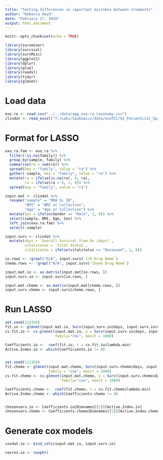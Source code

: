```yaml
---
title: "Testing differences in important microbes between treaments"
author: "Rebecca Hoyd"
date: "February 17, 2020"
output: html_document
---
```


```r
knitr::opts_chunk$set(echo = TRUE)

library(survminer)
library(survival)
library(survMisc)
library(ggplot2)
library(dplyr)
library(glue)
library(readxl)
library(tidyr)
library(glmnet)
```

# Load data
```r
exo.ra <- read.csv("../../data/agg_exo-ra_taxonomy.csv")
clindat <- read_excel("T:/Labs/Spakowicz/data/exoTCC/GI_PatientList_Spakowicz_WithClinicalData_01.2020.xlsx")
```


# Format for LASSO

```r
exo.ra.fam <- exo.ra %>%
  filter(!is.na(family)) %>%
  group_by(sample, family) %>%
  summarise(ra = sum(ra)) %>%
  spread(key = "family", value = "ra") %>%
  gather(-sample, key = "family", value = "ra") %>%
  mutate(ra = ifelse(is.na(ra), 0, ra),
         ra = ifelse(ra > 0, 1, 0)) %>%
  spread(key = "family", value = "ra")

```

```r
input.mat <- clindat %>%
  rename("sample" = "RNA SL ID",
         "BMI" = "BMI at Collection",
         "Age" = "Age at Collection") %>%
  mutate(Sex = ifelse(Gender == "Male", 1, 0)) %>%
  select(sample, BMI, Age, Sex) %>%
  left_join(exo.ra.fam) %>%
  select(-sample)

input.surv <- clindat %>%
  mutate(days = `Overall Survival from Dx (days)`,
         vitalstatus = `Vital Status`,
         vitalstatus = ifelse(vitalstatus == "Deceased", 1, 0))

io.rows <- !grepl("N/A", input.surv$`I/O Drug Name`)
chemo.rows <- !grepl("N/A", input.surv$`Chemo Drug Name`)

input.mat.io <- as.matrix(input.mat[io.rows, ])
input.surv.io <- input.surv[io.rows, ]

input.mat.chemo <- as.matrix(input.mat[chemo.rows, ])
input.surv.chemo <- input.surv[chemo.rows, ]
```


# Run LASSO
```r
set.seed(112358)
fit.io <- glmnet(input.mat.io, Surv(input.surv.io$days, input.surv.io$vitalstatus), family = "cox", maxit = 1000)
cv.fit.io <- cv.glmnet(input.mat.io, y = Surv(input.surv.io$days, input.surv.io$vitalstatus),
                       family="cox", maxit = 1000)

Coefficients.io <-  coef(fit.io, s = cv.fit.io$lambda.min)
Active.Index.io <- which(Coefficients.io != 0)


set.seed(112358)
fit.chemo <- glmnet(input.mat.chemo, Surv(input.surv.chemo$days, input.surv.chemo$vitalstatus), 
                    family = "cox", maxit = 1000)
cv.fit.chemo <- cv.glmnet(input.mat.chemo, y = Surv(input.surv.chemo$days, input.surv.chemo$vitalstatus),
                          family="cox", maxit = 1000)

Coefficients.chemo <-  coef(fit.chemo, s = cv.fit.chemo$lambda.min)
Active.Index.chemo <- which(Coefficients.chemo != 0)


chosenvars.io <- Coefficients.io@Dimnames[[1]][Active.Index.io]
chosenvars.chemo <- Coefficients.chemo@Dimnames[[1]][Active.Index.chemo]
```

# Generate cox models

```r
coxdat.io <- bind_cols(input.mat.io, input.surv.io)

coxres.io <- coxph()
```
